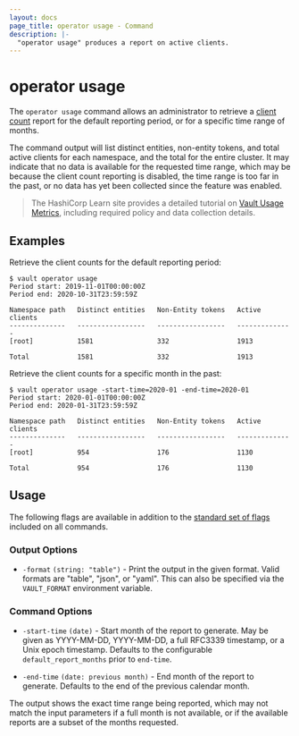 ```yaml
---
layout: docs
page_title: operator usage - Command
description: |-
  "operator usage" produces a report on active clients.
---
```


# operator usage

The `operator usage` command allows an administrator to retrieve a
[client count](https://www.vaultproject.io/docs/concepts/client-count) report
for the default reporting period, or for a specific time range of months.

The command output will list distinct entities, non-entity tokens, and total
active clients for each namespace, and the total for the entire cluster. It may
indicate that no data is available for the requested time range, which may be
because the client count reporting is disabled, the time range is too far
in the past, or no data has yet been collected since the feature was enabled.

> The HashiCorp Learn site provides a detailed tutorial on [Vault Usage Metrics](https://learn.hashicorp.com/tutorials/vault/usage-metrics), 
including required policy and data collection details. 

## Examples

Retrieve the client counts for the default reporting period:

```shell-session
$ vault operator usage
Period start: 2019-11-01T00:00:00Z
Period end: 2020-10-31T23:59:59Z

Namespace path   Distinct entities   Non-Entity tokens   Active clients
--------------   -----------------   -----------------   --------------
[root]           1581                332                 1913

Total            1581                332                 1913
```

Retrieve the client counts for a specific month in the past:

```shell-session
$ vault operator usage -start-time=2020-01 -end-time=2020-01
Period start: 2020-01-01T00:00:00Z
Period end: 2020-01-31T23:59:59Z

Namespace path   Distinct entities   Non-Entity tokens   Active clients
--------------   -----------------   -----------------   --------------
[root]           954                 176                 1130

Total            954                 176                 1130
```

## Usage

The following flags are available in addition to the [standard set of
flags](/docs/commands) included on all commands.

### Output Options

- `-format` `(string: "table")` - Print the output in the given format. Valid
  formats are "table", "json", or "yaml". This can also be specified via the
  `VAULT_FORMAT` environment variable.

### Command Options

- `-start-time` `(date)` - Start month of the report to generate. May be given as YYYY-MM-DD, YYYY-MM-DD,
  a full RFC3339 timestamp, or a Unix epoch timestamp. Defaults to the configurable `default_report_months`
  prior to `end-time`.

- `-end-time` `(date: previous month)` - End month of the report to generate. Defaults to the end of the
  previous calendar month.

The output shows the exact time range being reported, which may not match the input parameters if a full
month is not available, or if the available reports are a subset of the months requested.
